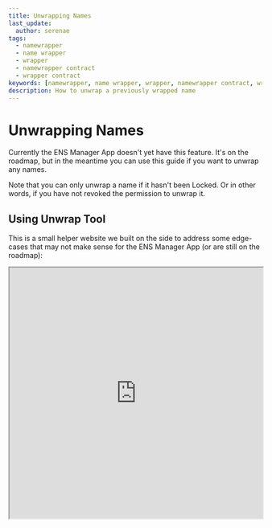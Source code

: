 ---
title: Unwrapping Names
last_update:
  author: serenae
tags:
  - namewrapper
  - name wrapper
  - wrapper
  - namewrapper contract
  - wrapper contract
keywords: [namewrapper, name wrapper, wrapper, namewrapper contract, wrapper contract]
description: How to unwrap a previously wrapped name
---

# Unwrapping Names

Currently the ENS Manager App doesn't yet have this feature. It's on the roadmap, but in the meantime you can use this guide if you want to unwrap any names.

Note that you can only unwrap a name if it hasn't been <Link to="/dev-basics/namewrapper/states#locked">Locked</Link>. Or in other words, if you have not revoked the permission to unwrap it.

## Using Unwrap Tool

This is a small helper website we built on the side to address some edge-cases that may not make sense for the ENS Manager App (or are still on the roadmap):

<BrowserWindow url="https://tools.ens.domains/unwrap/">
  <div style={{'background':'#F7F7F7'}}>
    <iframe src="https://tools.ens.domains/unwrap#embedded" width="100%" height="500px"/>
  </div>
</BrowserWindow>

Enter the name you want to unwrap and it will automatically send the correct transaction to your wallet.

## Using the contract directly

If you want to invoke the unwrap contract methods directly, then follow the instructions in this section. The actual method to call will be different depending on whether it's a .eth second-level name, or any other name.

### For .eth 2LDs

You will need:
 - The **labelhash** for your .eth name, in hexadecimal format. See here for instructions: <Link to="/dev-basics/namehash#generating-a-labelhash">Generating a Labelhash</Link>
   - Example: If your name is `name.eth`, then you will calculate the labelhash for `name`.

You can interact directly with the Name Wrapper contract on Etherscan: https://etherscan.io/address/0xd4416b13d2b3a9abae7acd5d6c2bbdbe25686401#writeContract#F23

<BrowserWindow url="etherscan.io">
  <Image img="/img/etherscan-connect-wallet.jpg"/>
</BrowserWindow>

At the top, click on "Connect to Web3" to connect your wallet. Then scroll down and expand the `unwrapETH2LD` method:

<BrowserWindow url="etherscan.io">
  <Image img="/img/namewrapper-howto-unwrap1.jpg"/>
</BrowserWindow>

Enter the three fields:
 - **labelhash:** The <Link to="/dev-basics/namehash#generating-a-labelhash">labelhash</Link> for the name.
 - **registrant:** The owner of the name. Enter your address.
 - **controller:** The manager of the name. Enter your address.

Then click on "Write" to send the transaction to your wallet.

### For any other name

You will need:
 - The **namehash** for the parent name, in hexadecimal format. See here for instructions: <Link to="/dev-basics/namehash#generating-a-namehash">Generating a Namehash</Link>
   - Example: If your name is `sub.name.eth`, then you will calculate the namehash for `name.eth`.
   - Example: If your name is `domain.xyz`, then you will calculate the namehash for `xyz`.
 - The **labelhash** for your name, in hexadecimal format. See here for instructions: <Link to="/dev-basics/namehash#generating-a-labelhash">Generating a Labelhash</Link>
   - Example: If your name is `sub.name.eth`, then you will calculate the labelhash for `sub`.
   - Example: If your name is `domain.xyz`, then you will calculate the labelhash for `domain`.

You can interact directly with the Name Wrapper contract on Etherscan: https://etherscan.io/address/0xd4416b13d2b3a9abae7acd5d6c2bbdbe25686401#writeContract#F22

<BrowserWindow url="etherscan.io">
  <Image img="/img/etherscan-connect-wallet.jpg"/>
</BrowserWindow>

At the top, click on "Connect to Web3" to connect your wallet. Then scroll down and expand the `unwrap` method:

<BrowserWindow url="etherscan.io">
  <Image img="/img/namewrapper-howto-unwrap2.jpg"/>
</BrowserWindow>

Enter the three fields:
 - **parentNode:** The <Link to="/dev-basics/namehash#generating-a-namehash">namehash</Link> for the parent name.
 - **labelhash:** The <Link to="/dev-basics/namehash#generating-a-labelhash">labelhash</Link> for the name.
 - **controller:** The manager of the name. Enter your address.

Then click on "Write" to send the transaction to your wallet.

